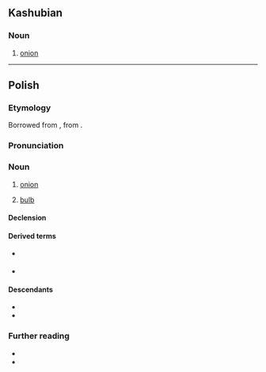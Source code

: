 {{also|Cebula|cëbùla|čebula}}
==Kashubian==

===Noun===
{{head|csb|noun|g=f}}

# [[onion]]

----

==Polish==
{{wp|lang=pl}}

===Etymology===
Borrowed from {{bor|pl|LL.|cepulla}}, from {{der|pl|la|cepa}}.

===Pronunciation===
{{pl-p|a=Pl-{{PAGENAME}}.ogg}}

===Noun===
{{pl-noun|f|dim=cebulka}}

# [[onion]]
# {{lb|pl|botany}} [[bulb]]

====Declension====
{{pl-decl-noun-f|cebu|l}}

====Derived terms====
* {{q|adjective}} {{l|pl|cebulowy}}
* {{q|noun}} {{l|pl|bulwocebula}}

====Descendants====
* {{desc|be|цыбу́ля|bor=1}}
* {{desctree|uk|цибу́ля|bor=1}}

===Further reading===
* {{R:pl:WSJP}}
* {{R:PWN}}

{{c|pl|Alliums|Vegetables}}